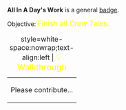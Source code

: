 '''All In A Day's Work''' is a general [[Badges|badge]].

Objective: <big style="color:yellow">Finish all Crew Tales.</big>

{| class="mw-collapsible mw-collapsed"
|+ style=white-space:nowrap;text-align:left | <big style="color:yellow">💡 Walkthrough</big>
|-
| Please contribute...
|}